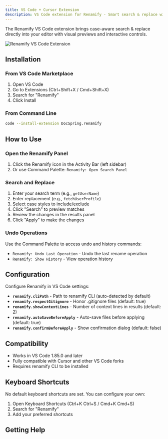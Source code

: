 ```yaml
---
title: VS Code + Cursor Extension
description: VS Code extension for Renamify - Smart search & replace with visual previews
---
```



<LinkCard
  title="Install from VS Code Marketplace"
  href="https://marketplace.visualstudio.com/items?itemName=DocSpring.renamify"
  description="Get the Renamify extension for VS Code and Cursor"
/>

The Renamify VS Code extension brings case-aware search & replace directly into
your editor with visual previews and interactive controls.

![Renamify VS Code Extension](../../../assets/vscode-extension.jpg)

## Installation

### From VS Code Marketplace

1. Open VS Code
2. Go to Extensions (Ctrl+Shift+X / Cmd+Shift+X)
3. Search for "Renamify"
4. Click Install

### From Command Line

```bash
code --install-extension DocSpring.renamify
```

## How to Use

### Open the Renamify Panel

1. Click the Renamify icon in the Activity Bar (left sidebar)
2. Or use Command Palette: `Renamify: Open Search Panel`

### Search and Replace

1. Enter your search term (e.g., `getUserName`)
2. Enter replacement (e.g., `fetchUserProfile`)
3. Select case styles to include/exclude
4. Click "Search" to preview matches
5. Review the changes in the results panel
6. Click "Apply" to make the changes

### Undo Operations

Use the Command Palette to access undo and history commands:

- `Renamify: Undo Last Operation` - Undo the last rename operation
- `Renamify: Show History` - View operation history

## Configuration

Configure Renamify in VS Code settings:

- **`renamify.cliPath`** - Path to renamify CLI (auto-detected by default)
- **`renamify.respectGitignore`** - Honor .gitignore files (default: true)
- **`renamify.showContextLines`** - Number of context lines in results
  (default: 2)
- **`renamify.autoSaveBeforeApply`** - Auto-save files before applying (default:
  true)
- **`renamify.confirmBeforeApply`** - Show confirmation dialog (default: false)

## Compatibility

- Works in VS Code 1.85.0 and later
- Fully compatible with Cursor and other VS Code forks
- Requires renamify CLI to be installed

## Keyboard Shortcuts

No default keyboard shortcuts are set. You can configure your own:

1. Open Keyboard Shortcuts (Ctrl+K Ctrl+S / Cmd+K Cmd+S)
2. Search for "Renamify"
3. Add your preferred shortcuts

## Getting Help

<LinkCard
  title="Report Issues"
  href="https://github.com/DocSpring/renamify/issues"
  description="Report bugs or request features on GitHub"
/>
